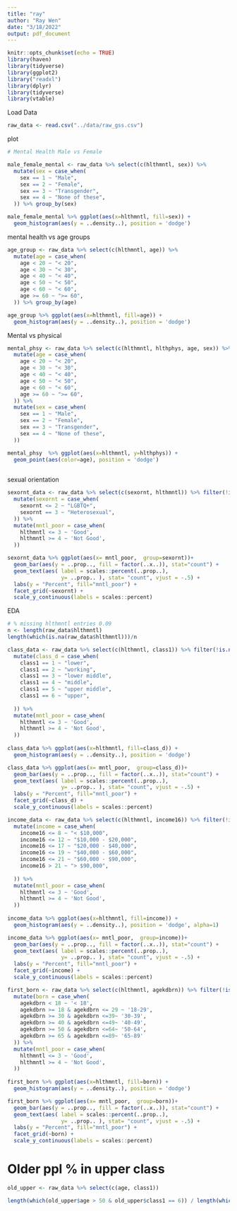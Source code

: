 ```yaml
---
title: "ray"
author: "Ray Wen"
date: "3/18/2022"
output: pdf_document
---
```


```r
knitr::opts_chunk$set(echo = TRUE)
library(haven)
library(tidyverse)
library(ggplot2)
library("readxl")
library(dplyr)
library(tidyverse)
library(vtable)

```

Load Data
```r
raw_data <- read.csv("../data/raw_gss.csv")
```


plot
```r
# Mental Health Male vs Female

male_female_mental <- raw_data %>% select(c(hlthmntl, sex)) %>%
  mutate(sex = case_when(
    sex == 1 ~ "Male",
    sex == 2 ~ "Female",
    sex == 3 ~ "Transgender",
    sex == 4 ~ "None of these",
  )) %>% group_by(sex)

male_female_mental %>% ggplot(aes(x=hlthmntl, fill=sex)) +
  geom_histogram(aes(y = ..density..), position = 'dodge')
```


mental health vs age groups

```r
age_group <- raw_data %>% select(c(hlthmntl, age)) %>%
  mutate(age = case_when(
    age < 20 ~ "< 20",
    age < 30 ~ "< 30",
    age < 40 ~ "< 40",
    age < 50 ~ "< 50",
    age < 60 ~ "< 60",
    age >= 60 ~ ">= 60",
  )) %>% group_by(age)

age_group %>% ggplot(aes(x=hlthmntl, fill=age)) +
  geom_histogram(aes(y = ..density..), position = 'dodge')
```

Mental vs physical 

```r
mental_phsy <- raw_data %>% select(c(hlthmntl, hlthphys, age, sex)) %>%
  mutate(age = case_when(
    age < 20 ~ "< 20",
    age < 30 ~ "< 30",
    age < 40 ~ "< 40",
    age < 50 ~ "< 50",
    age < 60 ~ "< 60",
    age >= 60 ~ ">= 60",
  )) %>%
  mutate(sex = case_when(
    sex == 1 ~ "Male",
    sex == 2 ~ "Female",
    sex == 3 ~ "Transgender",
    sex == 4 ~ "None of these",
  ))

mental_phsy  %>% ggplot(aes(x=hlthmntl, y=hlthphys)) +
  geom_point(aes(color=age), position = 'dodge')
  
```


sexual orientation

```r
sexornt_data <- raw_data %>% select(c(sexornt, hlthmntl)) %>% filter(!is.na(sexornt), !is.na(hlthmntl)) %>%
  mutate(sexornt = case_when(
    sexornt <= 2 ~ "LGBTQ+",
    sexornt == 3 ~ "Heterosexual",
  )) %>%
  mutate(mntl_poor = case_when(
    hlthmntl <= 3 ~ 'Good',
    hlthmntl >= 4 ~ 'Not Good',
  ))

sexornt_data %>% ggplot(aes(x= mntl_poor,  group=sexornt))+
  geom_bar(aes(y = ..prop.., fill = factor(..x..)), stat="count") +
  geom_text(aes( label = scales::percent(..prop..),
                 y= ..prop.. ), stat= "count", vjust = -.5) +
  labs(y = "Percent", fill="mntl_poor") +
  facet_grid(~sexornt) +
  scale_y_continuous(labels = scales::percent)
```


EDA

```r

# % missing hlthmntl entries 0.09
n <- length(raw_data$hlthmntl)
length(which(is.na(raw_data$hlthmntl)))/n

```



```r
class_data <- raw_data %>% select(c(hlthmntl, class1)) %>% filter(!is.na(class1), !is.na(hlthmntl)) %>%
  mutate(class_d = case_when(
    class1 == 1 ~ "lower",
    class1 == 2 ~ "working",
    class1 == 3 ~ "lower middle",
    class1 == 4 ~ "middle",
    class1 == 5 ~ "upper middle",
    class1 == 6 ~ "upper",
    
  )) %>%
  mutate(mntl_poor = case_when(
    hlthmntl <= 3 ~ 'Good',
    hlthmntl >= 4 ~ 'Not Good',
  ))
  
class_data %>% ggplot(aes(x=hlthmntl, fill=class_d)) +
  geom_histogram(aes(y = ..density..), position = 'dodge')

class_data %>% ggplot(aes(x= mntl_poor,  group=class_d))+
  geom_bar(aes(y = ..prop.., fill = factor(..x..)), stat="count") +
  geom_text(aes( label = scales::percent(..prop..),
                 y= ..prop.. ), stat= "count", vjust = -.5) +
  labs(y = "Percent", fill="mntl_poor") +
  facet_grid(~class_d) +
  scale_y_continuous(labels = scales::percent)
```



```r
income_data <- raw_data %>% select(c(hlthmntl, income16)) %>% filter(!is.na(income16), !is.na(hlthmntl)) %>%
  mutate(income = case_when(
    income16 <= 8 ~ "< $10,000",
    income16 <= 12 ~ "$10,000 - $20,000",
    income16 <= 17 ~ "$20,000 - $40,000",
    income16 <= 19 ~ "$40,000 - $60,000",
    income16 <= 21 ~ "$60,000 - $90,000",
    income16 > 21 ~ "> $90,000",
    
  )) %>%
  mutate(mntl_poor = case_when(
    hlthmntl <= 3 ~ 'Good',
    hlthmntl >= 4 ~ 'Not Good',
  ))
  
income_data %>% ggplot(aes(x=hlthmntl, fill=income)) +
  geom_histogram(aes(y = ..density..), position = 'dodge', alpha=1)

income_data %>% ggplot(aes(x= mntl_poor,  group=income))+
  geom_bar(aes(y = ..prop.., fill = factor(..x..)), stat="count") +
  geom_text(aes( label = scales::percent(..prop..),
                 y= ..prop.. ), stat= "count", vjust = -.5) +
  labs(y = "Percent", fill="mntl_poor") +
  facet_grid(~income) +
  scale_y_continuous(labels = scales::percent)
```


```r
first_born <- raw_data %>% select(c(hlthmntl, agekdbrn)) %>% filter(!is.na(agekdbrn), !is.na(hlthmntl)) %>%
  mutate(born = case_when(
    agekdbrn < 18 ~ '< 18',
    agekdbrn >= 18 & agekdbrn <= 29 ~ '18-29',
    agekdbrn >= 30 & agekdbrn <=39~ '30-39',
    agekdbrn >= 40 & agekdbrn <=49~ '40-49',
    agekdbrn >= 50 & agekdbrn <=64~ '50-64',
    agekdbrn >= 65 & agekdbrn <=89~ '65-89'
  )) %>%
  mutate(mntl_poor = case_when(
    hlthmntl <= 3 ~ 'Good',
    hlthmntl >= 4 ~ 'Not Good',
  ))
  
first_born %>% ggplot(aes(x=hlthmntl, fill=born)) +
  geom_histogram(aes(y = ..density..), position = 'dodge')

first_born %>% ggplot(aes(x= mntl_poor,  group=born))+
  geom_bar(aes(y = ..prop.., fill = factor(..x..)), stat="count") +
  geom_text(aes( label = scales::percent(..prop..),
                 y= ..prop.. ), stat= "count", vjust = -.5) +
  labs(y = "Percent", fill="mntl_poor") +
  facet_grid(~born) +
  scale_y_continuous(labels = scales::percent)
```


# Older ppl % in upper class
```r
old_upper <- raw_data %>% select(c(age, class1))

length(which(old_upper$age > 50 & old_upper$class1 == 6)) / length(which(old_upper$class1 == 6))
```
















